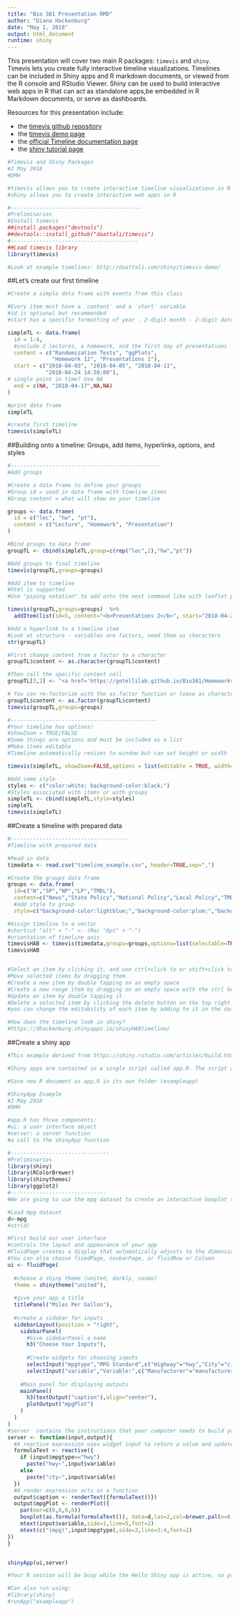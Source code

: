```yaml
---
title: "Bio 381 Presentation RMD"
author: "Diana Hackenburg"
date: "May 1, 2018"
output: html_document
runtime: shiny
---
```


This presentation will cover two main R packages: `timevis` and `shiny`. Timevis lets you create fully interactive timeline visualizations. Timelines can be included in Shiny apps and R markdown documents, or viewed from the R console and RStudio Viewer. Shiny can be used to build interactive web apps in R that can act as standalone apps,be embedded in R Markdown documents, or serve as dashboards. 

Resources for this presentation include:

* the [timevis github repository](https://github.com/daattali/timevis)
* the [timevis demo page](http://daattali.com/shiny/timevis-demo/)
* the [official Timeline documentation page](http://visjs.org/docs/timeline/#Configuration_Options)
* the [shiny tutorial page](https://shiny.rstudio.com/tutorial/)

```r
#Timevis and Shiny Packages
#2 May 2018
#DMH

#timevis allows you to create interactive timeline visualizations in R
#shiny allows you to create interactive web apps in R

#-----------------------------------------
#Preliminaries
#Install timevis
##install.packages("devtools")
##devtools::install_github("daattali/timevis")
#----------------------------------------
##Load timevis library
library(timevis)

#Look at example timelines: http://daattali.com/shiny/timevis-demo/
```

##Let's create our first timeline
```r
#Create a simple data frame with events from this class

#Every item must have a `content` and a `start` variable
#id is optional but recommended
#start has a specific formatting of year - 2-digit month - 2-digit date, if time use hour : minute : second using 24-hour clock

simpleTL <- data.frame(
  id = 1:4,  
  #include 2 lectures, a homework, and the first day of presentations
  content = c("Randomization Tests", "ggPlots",
              "Homework 12", "Presentations 1"), 
  start = c("2018-04-03", "2018-04-05", "2018-04-11", 
            "2018-04-24 14:50:00"), 
# single point in time? Use NA 
  end = c(NA, "2018-04-17",NA,NA)
)

#print data frame
simpleTL 

#create first timeline
timevis(simpleTL)
```

##Building onto a timeline: Groups, add items, hyperlinks, options, and styles
```r
#-----------------------------------------------
#Add groups

#Create a data frame to define your groups
#Group id = used in data frame with timeline items
#Group content = what will show on your timeline

groups <- data.frame( 
  id = c("lec", "hw", "pt"),
  content = c("Lecture", "Homework", "Presentation")
)

#Bind groups to data frame
groupTL <- cbind(simpleTL,group=c(rep("lec",2),"hw","pt"))

#Add groups to final timeline
timevis(groupTL,groups=groups)

#Add item to timeline
#html is supported
#Use "piping notation" to add onto the next command like with leaflet package!

timevis(groupTL,groups=groups)  %>%
  addItem(list(id=5, content="<b>Presentations 2</b>", start="2018-04-25", group="pt")) 

#Add a hyperlink to a timeline item
#Look at structure - variables are factors, need them as characters
str(groupTL)

#First change content from a factor to a character
groupTL$content <- as.character(groupTL$content)

#Then call the specific content cell
groupTL[3,2] <- "<a href='https://gotellilab.github.io/Bio381/Homeworks/Homework12_2018.html'>Homework 12</a>"

# You can re-factorize with the as.factor function or leave as characters
groupTL$content <- as.factor(groupTL$content)
timevis(groupTL,groups=groups)

#----------------------------------------------
#Your timeline has options! 
#showZoom = TRUE/FALSE
#Some things are options and must be included as a list
#Make items editable
#Timeline automatically resizes to window but can set height or width

timevis(simpleTL, showZoom=FALSE,options = list(editable = TRUE, width="500px",height = "400px"))

#Add some style
styles <- c("color:white; background-color:black;")
#Styles associated with items or with groups
simpleTL <- cbind(simpleTL,style=styles)
simpleTL
timevis(simpleTL)
```

##Create a timeline with prepared data
```r
#-------------------------------------
#Timeline with prepared data

#Read in data
timedata <- read.csv("timeline_example.csv", header=TRUE,sep=",")

#Create the groups data frame
groups <- data.frame(
  id=c("N","SP","NP","LP","TMDL"),
  content=c("News","State Policy","National Policy","Local Policy","TMDL"),
  #add style to group
  style=c("background-color:lightblue;","background-color:plum;","background-color:pink;","background-color:khaki;","background-color:coral;"))

#Assign timeline to a vector
#shortcut "alt" + "-" <- (Mac "Opt" + "-")
#orientation of timeline axis
timevisHAB <- timevis(timedata,groups=groups,options=list(selectable=TRUE,editable=TRUE,verticalScroll=TRUE,horizontalScroll=TRUE,moveable=TRUE,multiselect=TRUE,zoomCtrl=TRUE,maxHeight="500px",orientation="top"))
timevisHAB


#Select an item by clicking it, and use ctrl+click to or shift+click to select multiple items (when multiselect: true).
#Move selected items by dragging them.
#Create a new item by double tapping on an empty space
#Create a new range item by dragging on an empty space with the ctrl key down.
#Update an item by double tapping it.
#Delete a selected item by clicking the delete button on the top right.
#you can change the editability of each item by adding to it in the data frame editable:false

#How does the timeline look in shiny? 
#https://dhackenburg.shinyapps.io/shinyHABtimeline/
```

##Create a shiny app
```r
#This example derived from https://shiny.rstudio.com/articles/build.html

#Shiny apps are contained in a single script called app.R. The script app.R lives in a directory (for example, newdir/) and the app can be run with runApp("newdir")

#Save new R document as app.R in its own folder (exampleapp)

#ShinyApp Example
#2 May 2018
#DMH

#app.R has three components:
#ui: a user interface object
#server: a server function
#a call to the shinyApp function

#-------------------------------
#Preliminaries
library(shiny)
library(RColorBrewer)
library(shinythemes)
library(ggplot2)
#------------------------------
#We are going to use the mpg dataset to create an interactive boxplot that looks at city or highway mpg based on another variable in the dataset

#Load mpg dataset
d<-mpg
#str(d)

#First build our user interface
#controls the layout and appearance of your app
#FluidPage creates a display that automatically adjusts to the dimensions of your user's browser window
#You can also choose fixedPage, navbarPage, or fluidRow or Column
ui <- fluidPage(
  
  #choose a shiny theme (united, darkly, cosmo)
  theme = shinytheme("united"),
  
  #give your app a title
  titlePanel("Miles Per Gallon"),
  
  #create a sidebar for inputs
  sidebarLayout(position = "right",
    sidebarPanel(
      #Give sidebarPanel a name
      h3("Choose Your Inputs"),
      
      #Create widgets for choosing inputs
      selectInput("mpgtype","MPG Standard",c("Highway"="hwy","City"="city")),
      selectInput("variable","Variable:",c("Manufacturer"="manufacturer","Year"="year","Fuel Type"="fl","Class"="class"))),
    
    #Main panel for displaying outputs
    mainPanel(
      h3(textOutput("caption"),align="center"),
      plotOutput("mpgPlot")
    )
  )
)
#server  contains the instructions that your computer needs to build your app
server <- function(input,output){
  #A reactive expression uses widget input to return a value and updates value whenever widget changes
  formulaText <- reactive({
    if (input$mpgtype=="hwy")
      paste("hwy~",input$variable)
    else
      paste("cty~",input$variable)
  })
  #A render expression acts as a function 
  output$caption <- renderText({formulaText()})
  output$mpgPlot <- renderPlot({
    par(mar=c(6,6,0,0))
    boxplot(as.formula(formulaText()), data=d,las=2,col=brewer.pal(n=8,name="Set2"),pch=19,xlab="",ylab="")
    mtext(input$variable,side=1,line=5,font=2)
    mtext(c("(mpg)",input$mpgtype),side=2,line=3:4,font=2)
})
}


shinyApp(ui,server)

#Your R session will be busy while the Hello Shiny app is active, so you will not be able to run any R commands. R is monitoring the app and executing the app's reactions

#Can also run using:
#library(shiny)
#runApp("exampleapp")

```

